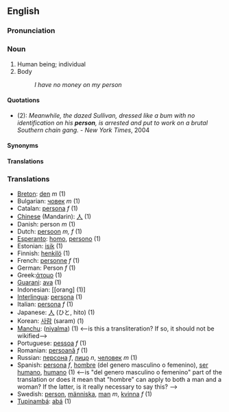 ==English==
===Pronunciation===

===Noun===
#Human being; individual
#Body <!-- needs revising; also is this a legal term? -->
#:''I have no money on my person''

====Quotations====
* (2): ''Meanwhile, the dazed Sullivan, dressed like a bum with no identification on his '''person''', is arrested and put to work on a brutal Southern chain gang.''  - ''New York Times'', 2004

====Synonyms====
====Translations====

===Translations===
*[[Breton]]: [[den]] ''m'' (1)
*Bulgarian: [[човек]] ''m'' (1)
*Catalan: [[persona]] ''f'' (1)
*[[Chinese]] (Mandarin): [[人]] (1)
*Danish: person ''m'' (1)
*Dutch: [[persoon]] ''m, f'' (1)
*[[Esperanto]]: [[homo]], [[persono]] (1)
*Estonian: [[isik]] (1)
*Finnish: [[henkilö]] (1)
*French: [[personne]] ''f'' (1)
*German: Person ''f'' (1)
*Greek:[[άτομο]] (1)
*[[Guarani]]: [[ava]] (1)
*Indonesian: [[orang] (1)]
*[[Interlingua]]: [[persona]] (1)
*Italian: [[persona]] ''f'' (1)
*Japanese: [[人]] (ひと, hito) (1)
*Korean: [[사람]] (saram) (1)
*[[Manchu]]: ([[niyalma]]) (1) <--is this a transliteration?  If so, it should not be wikified-->
*Portuguese: [[pessoa]] ''f'' (1)
*Romanian: [[persoană]] ''f'' (1)
*Russian: [[персона]] ''f'', [[лицо]] ''n'', [[человек]] ''m'' (1)
*Spanish: [[persona]] ''f'', [[hombre]] (del genero masculino o femenino),  [[ser humano]], [[humano]] (1) <--is "del genero masculino o femenino" part of the translation or does it mean that "hombre" can apply to both a man and a woman?  If the latter, is it really necessary to say this? -->
*Swedish: [[person]], [[människa]], [[man]] ''m'', [[kvinna]] ''f'' (1)
*[[Tupinambá]]: [[abá]] (1)